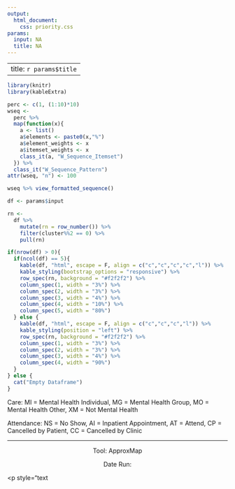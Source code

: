 ```yaml
---
output:
  html_document:
    css: priority.css
params:
  input: NA
  title: NA
---
```


---
title: `r params$title`
---

```r
library(knitr)
library(kableExtra)

perc <- c(1, (1:10)*10)
wseq <- 
  perc %>% 
  map(function(x){
    a <- list()
    a$elements <- paste0(x,"%")
    a$element_weights <- x
    a$itemset_weights <- x
    class_it(a, "W_Sequence_Itemset")
  }) %>% 
  class_it("W_Sequence_Pattern")
attr(wseq, "n") <- 100

wseq %>% view_formatted_sequence()

df <- params$input

rn <- 
  df %>%
    mutate(rn = row_number()) %>%
    filter(cluster%%2 == 0) %>%
    pull(rn)

if(nrow(df) > 0){
  if(ncol(df) == 5){
    kable(df, "html", escape = F, align = c("c","c","c","c","l")) %>%
    kable_styling(bootstrap_options = "responsive") %>% 
    row_spec(rn, background = "#f2f2f2") %>%
    column_spec(1, width = "3%") %>%
    column_spec(2, width = "3%") %>%
    column_spec(3, width = "4%") %>%
    column_spec(4, width = "10%") %>%
    column_spec(5, width = "80%")
  } else {
    kable(df, "html", escape = F, align = c("c","c","c","l")) %>%
    kable_styling(position = "left") %>% 
    row_spec(rn, background = "#f2f2f2") %>%
    column_spec(1, width = "3%") %>%
    column_spec(2, width = "3%") %>%
    column_spec(3, width = "4%") %>%
    column_spec(4, width = "90%") 
  }
} else {
  cat("Empty Dataframe")
}

```
<p style="text-align: left;">Care: MI = Mental Health Individual, MG = Mental Health Group, MO = Mental Health Other, XM = Not Mental Health</p>
<p style="text-align: left;">Attendance: NS = No Show, AI = Inpatient Appointment, AT = Attend, CP = Cancelled by Patient, CC = Cancelled by Clinic</p>

<hr />
<p style="text-align: center;">Tool: ApproxMap</p>
<p style="text-align: center;">Date Run: <sapn id="datetime"></span></p>
<p style="text
<script>
	var dt = new Date();
	document.getElementById("datetime").innerHTML = (("0"+(dt.getMonth()+1)).slice(-2)+"/"+(("0"+dt.getDate().slice(-2)+"/"+dt.getFullYear())+" "+ (("0"+dt.getHours()+1).slice(-2))+":"+(("0"+dt.getMinutes()+1).slice(-2));
</script>
